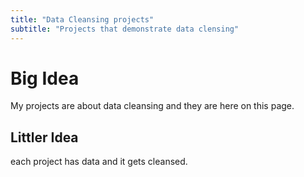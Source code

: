 ```yaml
---
title: "Data Cleansing projects"
subtitle: "Projects that demonstrate data clensing"
---
```


# Big Idea

My projects are about data cleansing and they are here on this page.

## Littler Idea

each project has data and it gets cleansed.
